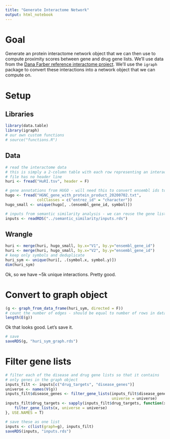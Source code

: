 ```yaml
---
title: "Generate Interactome Network"
output: html_notebook
---
```


# Goal

Generate an protein interactome network object that we can then use to compute proximity scores between gene and drug gene lists. We'll use data from the [Dana Farber reference interactome project](http://www.interactome-atlas.org/). We'll use the `igraph` package to convert these interactions into a network object that we can compute on.

# Setup

## Libraries
```r
library(data.table)
library(igraph)
# our own custom functions
# source("functions.R")
```

## Data
```r
# read the interactome data
# this is simply a 2-column table with each row representing an interaction
# file has no header line
huri <- fread("HuRI.tsv", header = F)
```

```r
# gene annotations from HUGO - will need this to convert ensembl ids to symbols
hugo <- fread("HGNC_gene_with_protein_product_20200702.txt",
              colClasses = c("entrez_id" = "character"))
hugo_small <- unique(hugo[, .(ensembl_gene_id, symbol)])
```

```r
# inputs from semantic similarity analysis - we can reuse the gene lists here
inputs <- readRDS("../semantic_similarity/inputs.rds")
```


## Wrangle
```r
huri <- merge(huri, hugo_small, by.x="V1", by.y="ensembl_gene_id")
huri <- merge(huri, hugo_small, by.x="V2", by.y="ensembl_gene_id")
# keep only symbols and deduplicate
huri_sym <- unique(huri[, .(symbol.x, symbol.y)])
dim(huri_sym)
```
Ok, so we have ~5k unique interactions. Pretty good.

# Convert to graph object
```r
(g <- graph_from_data_frame(huri_sym, directed = F))
# count the number of edges - should be equal to number of rows in data.frame
length(E(g))
```
Ok that looks good. Let's save it.

```r
# save
saveRDS(g, "huri_sym_graph.rds")
```

# Filter gene lists
```r
# filter each of the disease and drug gene lists so that it contains
# only genes in the graph object
inputs_filt <- inputs[c("drug_targets", "disease_genes")]
universe <- names(V(g))
inputs_filt$disease_genes <- filter_gene_lists(inputs_filt$disease_genes,
                                               universe = universe)
inputs_filt$drug_targets <- sapply(inputs_filt$drug_targets, function(x) {
    filter_gene_lists(x, universe = universe)
}, USE.NAMES = T)
```

```r
# save these as one list
inputs <- c(list(graph=g), inputs_filt)
saveRDS(inputs, "inputs.rds")
```

